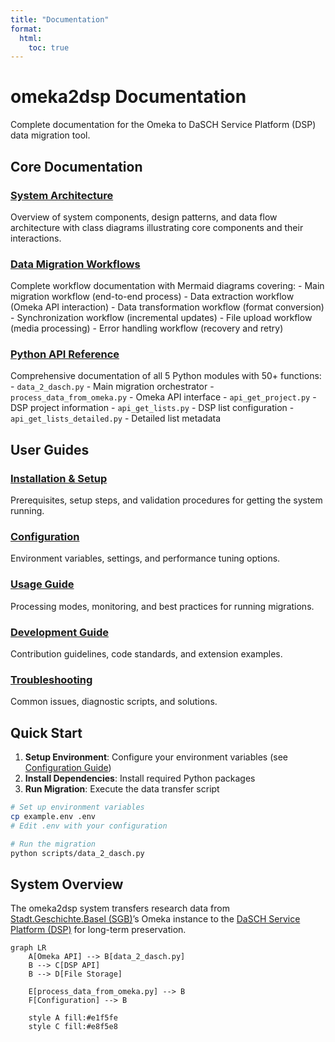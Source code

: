 ```yaml
---
title: "Documentation"
format:
  html:
    toc: true
---
```


# omeka2dsp Documentation

Complete documentation for the Omeka to DaSCH Service Platform (DSP) data migration tool.

## Core Documentation

### [System Architecture](architecture.qmd)
Overview of system components, design patterns, and data flow architecture with class diagrams illustrating core components and their interactions.

### [Data Migration Workflows](workflows.qmd) 
Complete workflow documentation with Mermaid diagrams covering:
- Main migration workflow (end-to-end process)
- Data extraction workflow (Omeka API interaction)
- Data transformation workflow (format conversion)
- Synchronization workflow (incremental updates)
- File upload workflow (media processing)
- Error handling workflow (recovery and retry)

### [Python API Reference](api.qmd)
Comprehensive documentation of all 5 Python modules with 50+ functions:
- `data_2_dasch.py` - Main migration orchestrator
- `process_data_from_omeka.py` - Omeka API interface
- `api_get_project.py` - DSP project information
- `api_get_lists.py` - DSP list configuration
- `api_get_lists_detailed.py` - Detailed list metadata

## User Guides

### [Installation & Setup](installation.qmd)
Prerequisites, setup steps, and validation procedures for getting the system running.

### [Configuration](configuration.qmd)
Environment variables, settings, and performance tuning options.

### [Usage Guide](usage.qmd)
Processing modes, monitoring, and best practices for running migrations.

### [Development Guide](development.qmd)
Contribution guidelines, code standards, and extension examples.

### [Troubleshooting](troubleshooting.qmd)
Common issues, diagnostic scripts, and solutions.

## Quick Start

1. **Setup Environment**: Configure your environment variables (see [Configuration Guide](configuration.qmd))
2. **Install Dependencies**: Install required Python packages
3. **Run Migration**: Execute the data transfer script

```bash
# Set up environment variables
cp example.env .env
# Edit .env with your configuration

# Run the migration
python scripts/data_2_dasch.py
```

## System Overview

The omeka2dsp system transfers research data from [Stadt.Geschichte.Basel (SGB)](https://stadtgeschichtebasel.ch/)'s Omeka instance to the [DaSCH Service Platform (DSP)](https://www.dasch.swiss/plattform-characteristics) for long-term preservation.

```mermaid
graph LR
    A[Omeka API] --> B[data_2_dasch.py]
    B --> C[DSP API]
    B --> D[File Storage]
    
    E[process_data_from_omeka.py] --> B
    F[Configuration] --> B
    
    style A fill:#e1f5fe
    style C fill:#e8f5e8
```